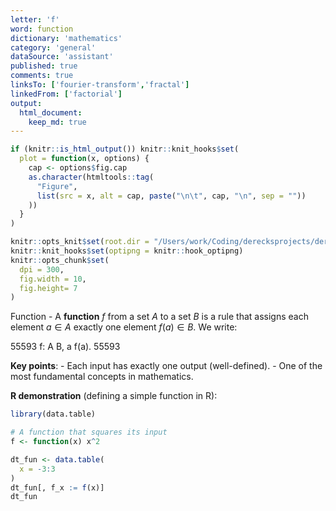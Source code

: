 ```yaml
---
letter: 'f'
word: function
dictionary: 'mathematics'
category: 'general'
dataSource: 'assistant'
published: true
comments: true
linksTo: ['fourier-transform','fractal']
linkedFrom: ['factorial']
output:
  html_document:
    keep_md: true
---
```


```r
if (knitr::is_html_output()) knitr::knit_hooks$set(
  plot = function(x, options) {
    cap <- options$fig.cap
    as.character(htmltools::tag(
      "Figure",
      list(src = x, alt = cap, paste("\n\t", cap, "\n", sep = ""))
    ))
  }
)

knitr::opts_knit$set(root.dir = "/Users/work/Coding/derecksprojects/derecksnotes.com-playground/derecksnotes.com/client/src/app/dictionaries/mathematics/definitions")
knitr::knit_hooks$set(optipng = knitr::hook_optipng)
knitr::opts_chunk$set(
  dpi = 300,
  fig.width = 10,
  fig.height= 7
)
```

<a id="function">Function</a> - A **function** $f$ from a set $A$ to a set $B$ is a rule that assigns each element $a \in A$ exactly one element $f(a) \in B$. We write:

55593
f: A \to B, \quad a \mapsto f(a).
55593

**Key points**:
- Each input has exactly one output (well-defined).
- One of the most fundamental concepts in mathematics.

**R demonstration** (defining a simple function in R):

```r
library(data.table)

# A function that squares its input
f <- function(x) x^2

dt_fun <- data.table(
  x = -3:3
)
dt_fun[, f_x := f(x)]
dt_fun
```

